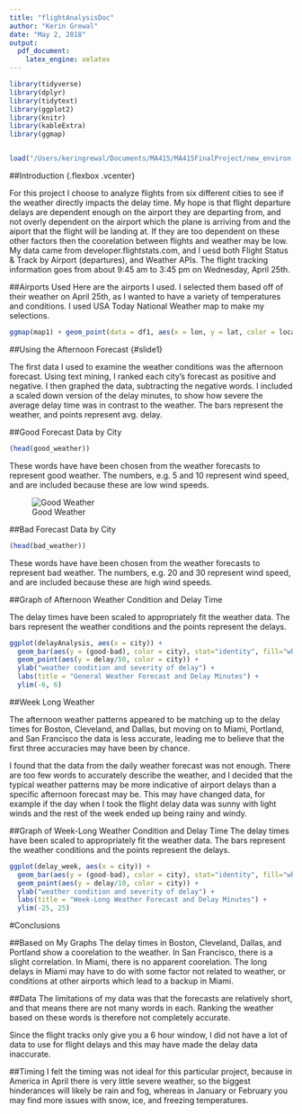 ```yaml
---
title: "flightAnalysisDoc"
author: "Kerin Grewal"
date: "May 2, 2018"
output: 
  pdf_document:
    latex_engine: xelatex
---
```



```r
library(tidyverse)
library(dplyr)
library(tidytext)
library(ggplot2)
library(knitr)
library(kableExtra)
library(ggmap)


load("/Users/keringrewal/Documents/MA415/MA415FinalProject/new_environ.RData")
```

<style> 
  slide1 > p { 
    margin-top: -50px;
  } 
</style>

##Introduction {.flexbox .vcenter}

For this project I choose to analyze flights from six different cities to see if the weather directly impacts the delay time. My hope is that flight departure delays are dependent enough on the airport they are departing from, and not overly dependent on the airport which the plane is arriving from and the aiport that the flight will be landing at. If they are too dependent on these other factors then the coorelation between flights and weather may be low. My data came from developer.flightstats.com, and I uesd both Flight Status & Track by Airport (departures), and Weather APIs. The flight tracking information goes from about 9:45 am to 3:45 pm on Wednesday, April 25th.


##Airports Used
Here are the airports I used. I selected them based off of their weather on April 25th, as I wanted to have a variety of temperatures and conditions. I used USA Today National Weather map to make my selections.

```r
ggmap(map1) + geom_point(data = df1, aes(x = lon, y = lat, color = location))

```


##Using the Afternoon Forecast {#slide1} 

The first data I used to examine the weather conditions was the afternoon forecast. Using text mining, I ranked each city's forecast as positive and negative. I then graphed the data, subtracting the negative words. I included a scaled down version of the delay minutes, to show how severe the average delay time was in contrast to the weather. The bars represent the weather, and points represent avg. delay.


##Good Forecast Data by City

```r
(head(good_weather))

```
These words have have been chosen from the weather forecasts to represent good weather. The numbers, e.g. 5 and 10 represent wind speed, and are included because these are low wind speeds. 

![Good Weather](sunny-day.jpg)


##Bad Forecast Data by City
```r
(head(bad_weather))
```
These words have have been chosen from the weather forecasts to represent bad weather. The numbers, e.g. 20 and 30 represent wind speed, and are included because these are high wind speeds. 


##Graph of Afternoon Weather Condition and Delay Time

The delay times have been scaled to appropriately fit the weather data.
The bars represent the weather conditions and the points represent the delays.


```r

ggplot(delayAnalysis, aes(x = city)) +
  geom_bar(aes(y = (good-bad), color = city), stat="identity", fill="white") +
  geom_point(aes(y = delay/50, color = city)) +
  ylab("weather condition and severity of delay") +
  labs(title = "General Weather Forecast and Delay Minutes") +
  ylim(-6, 6)
```

##Week Long Weather

The afternoon weather patterns appeared to be matching up to the delay times for Boston, Cleveland, and Dallas, but moving on to Miami, Portland, and San Francisco the data is less accurate, leading me to believe that the first three accuracies may have been by chance.

I found that the data from the daily weather forecast was not enough. There are too few words to accurately describe the weather, and I decided that the typical weather patterns may be more indicative of airport delays than a specific afternoon forecast may be. This may have changed data, for example if the day when I took the flight delay data was sunny with light winds and the rest of the week ended up being rainy and windy. 


##Graph of Week-Long Weather Condition and Delay Time
The delay times have been scaled to appropriately fit the weather data.
The bars represent the weather conditions and the points represent the delays.


```r
ggplot(delay_week, aes(x = city)) +
  geom_bar(aes(y = (good-bad), color = city), stat="identity", fill="white") +
  geom_point(aes(y = delay/10, color = city)) +
  ylab("weather condition and severity of delay") +
  labs(title = "Week-Long Weather Forecast and Delay Minutes") +
  ylim(-25, 25)

```


#Conclusions

##Based on My Graphs
The delay times in Boston, Cleveland, Dallas, and Portland show a coorelation to the weather. In San Francisco, there is a slight correlation. In Miami, there is no apparent coorelation. The long delays in Miami may have to do with some factor not related to weather, or conditions at other airports which lead to a backup in Miami. 

##Data
The limitations of my data was that the forecasts are relatively short, and that means there are not many words in each. Ranking the weather based on these words is therefore not completely accurate. 

Since the flight tracks only give you a 6 hour window, I did not have a lot of data to use for flight delays and this may have made the delay data inaccurate.


##Timing
I felt the timing was not ideal for this particular project, because in America in April there is very little severe weather, so the biggest hinderances will likely be rain and fog, whereas in January or February you may find more issues with snow, ice, and freezing temperatures.






